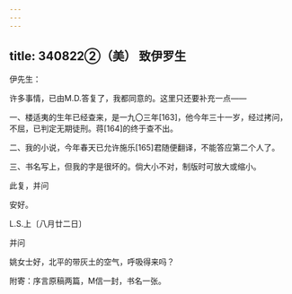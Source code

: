 ```yaml
---
---
---
```

title: 340822②（美） 致伊罗生
---




伊先生：

许多事情，已由M.D.答复了，我都同意的。这里只还要补充一点——

一、楼适夷的生年已经查来，是一九〇三年[163]，他今年三十一岁，经过拷问，不屈，已判定无期徒刑。蒋[164]的终于查不出。

二、我的小说，今年春天已允许施乐[165]君随便翻译，不能答应第二个人了。

三、书名写上，但我的字是很坏的。倘大小不对，制版时可放大或缩小。

此复，并问

安好。

L.S.上〔八月廿二日〕

并问

姚女士好，北平的带灰土的空气，呼吸得来吗？

附寄：序言原稿两篇，M信一封，书名一张。